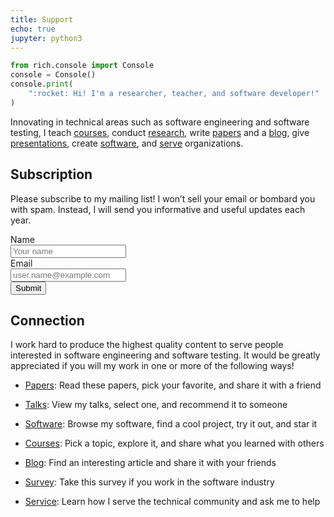 ```yaml
---
title: Support
echo: true
jupyter: python3
---
```


```python
from rich.console import Console
console = Console()
console.print(
    ":rocket: Hi! I'm a researcher, teacher, and software developer!"
)
```

Innovating in technical areas such as software engineering and software testing,
I teach [courses](teaching/index.qmd), conduct [research](research/index.qmd),
write [papers](research/papers/index.qmd) and a [blog](blog/index.qmd), give
[presentations](research/presentations/index.qmd), create
[software](software/index.qmd), and [serve](service/index.qmd) organizations.

## Subscription

Please subscribe to my mailing list! I won't sell your email or bombard you with
spam. Instead, I will send you informative and useful updates each year.

```{=html}
<form name="mailinglist" method="POST" action="/emailthanks/" netlify-honeypot="bot-field" netlify>

  <!-- Request the name -->
  <div class="form-group">
    <label for="name">Name</label>
    <div class="row">
      <div class="col">
        <input type="text" class="form-control" name="name" id="name" placeholder="Your name" required>
      </div>
    </div>
  </div>

  <!-- Request the email -->
  <div class="form-group">
    <label for="reply_to">Email</label>
    <div class="row">
      <div class="col">
        <input type="email" class="form-control" name="reply_to" id="reply_to" placeholder="user.name@example.com"
          required>
      </div>
    </div>
  </div>

  <!-- Display the button -->
  <!-- Transmit a hidden field for spam detection -->
  <div class="form-group">
    <button type="submit" class="btn btn-info">Submit</button>
    <input type="hidden" name="bot-field" />
  </div>

</form>
```

## Connection

I work hard to produce the highest quality content to serve people interested in
software engineering and software testing. It would be greatly appreciated if
you will my work in one or more of the following ways!

<ul>

  <li>
    <p><a href="/research/papers/">Papers</a>: Read these papers, pick your
      favorite, and share it with a friend</p>
  </li>

  <li>
    <p><a href="/research/presentations/">Talks</a>: View my talks, select one,
      and recommend it to someone</p>
  </li>

  <li>
    <p><a href="/software/">Software</a>: Browse my software, find a cool project,
      try it out, and star it</p>
  </li>

  <li>
    <p><a href="/teaching/">Courses</a>: Pick a topic, explore it, and share
      what you learned with others</p>
  </li>

  <li>
    <p><a href="/blog/">Blog</a>: Find an interesting article and share it
      with your friends</p>
  </li>

  <li>
    <p><a href="/seed/">Survey</a>:
      Take this survey if you work in the software industry</p>
  </li>

  <li>
    <p><a href="/service/">Service</a>:
      Learn how I serve the technical community and ask me to help</p>
  </li>

</ul>
